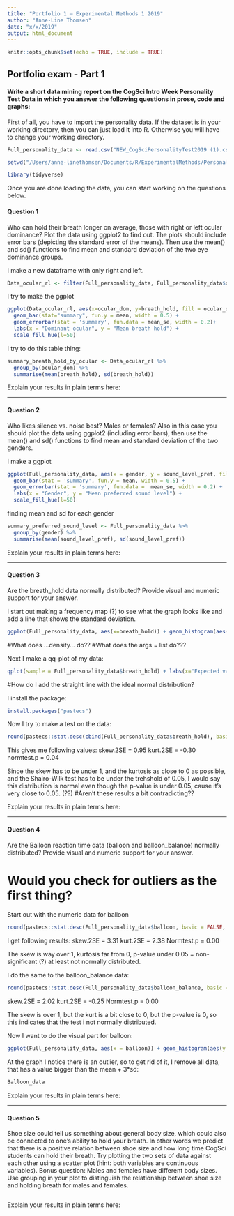 ```yaml
---
title: "Portfolio 1 — Experimental Methods 1 2019"
author: "Anne-Line Thomsen"
date: "x/x/2019"
output: html_document
---
```


```r
knitr::opts_chunk$set(echo = TRUE, include = TRUE)
```

## Portfolio exam - Part 1

#### Write a short data mining report on the CogSci Intro Week Personality Test Data in which you answer the following questions in prose, code and graphs:

First of all, you have to import the personality data. If the dataset is in your working directory, then you can just load it into R. Otherwise you will have to change your working directory.

```r
Full_personality_data <- read.csv("NEW_CogSciPersonalityTest2019 (1).csv")
```

```r
setwd("/Users/anne-linethomsen/Documents/R/ExperimentalMethods/PersonalityTest/PersonalityTest")
```

```r
library(tidyverse)
```

Once you are done loading the data, you can start working on the questions below.

#### Question 1

Who can hold their breath longer on average, those with right or left ocular dominance? Plot the data using ggplot2 to find out. The plots should include error bars (depicting the standard error of the means). Then use the mean() and sd() functions to find mean and standard deviation of the two eye dominance groups.

I make a new dataframe with only right and left.

```r
Data_ocular_rl <- filter(Full_personality_data, Full_personality_data$ocular_dom == "Right" | Full_personality_data$ocular_dom == "Left")
```

I try to make the ggplot

```r
ggplot(Data_ocular_rl, aes(x=ocular_dom, y=breath_hold, fill = ocular_dom)) + 
  geom_bar(stat="summary", fun.y = mean, width = 0.5) +
  geom_errorbar(stat = 'summary', fun.data = mean_se, width = 0.2)+
  labs(x = "Dominant ocular", y = "Mean breath hold") +
  scale_fill_hue(l=50)
```

I try to do this table thing:

```r
summary_breath_hold_by_ocular <- Data_ocular_rl %>%
  group_by(ocular_dom) %>%
  summarise(mean(breath_hold), sd(breath_hold))
```

Explain your results in plain terms here: 

---

#### Question 2

Who likes silence vs. noise best? Males or females? Also in this case you should plot the data using ggplot2 (including error bars), then use the mean() and sd() functions to find mean and standard deviation of the two genders.

I make a ggplot

```r
ggplot(Full_personality_data, aes(x = gender, y = sound_level_pref, fill = gender)) + 
  geom_bar(stat = 'summary', fun.y = mean, width = 0.5) +
  geom_errorbar(stat = 'summary', fun.data =  mean_se, width = 0.2) +
  labs(x = "Gender", y = "Mean preferred sound level") + 
  scale_fill_hue(l=50)
```

finding mean and sd for each gender
```r
summary_preferred_sound_level <- Full_personality_data %>%
  group_by(gender) %>%
  summarise(mean(sound_level_pref), sd(sound_level_pref))
```

Explain your results in plain terms here: 

---

#### Question 3

Are the breath_hold data normally distributed? Provide visual and numeric support for your answer.

I start out making a frequency map (?) to see what the graph looks like and add a line that shows the standard deviation. 
```r
ggplot(Full_personality_data, aes(x=breath_hold)) + geom_histogram(aes(y = ..density..), colour = "black", fill = "white") + stat_function(fun = dnorm, args = list(mean = mean(Full_personality_data$breath_hold), sd = sd(Full_personality_data$breath_hold)), colour = "red", size = 1)
```
#What does ...density... do??
#What does the args = list do???

Next I make a qq-plot of my data:

```r
qplot(sample = Full_personality_data$breath_hold) + labs(x="Expected values", y="Observed value")
```

#How do I add the straight line with the ideal normal distribution?

I install the package:

```r
install.packages("pastecs")
```

Now I try to make a test on the data:

```r
round(pastecs::stat.desc(cbind(Full_personality_data$breath_hold), basic = FALSE, norm = TRUE), digits = 2)
```

This gives me following values:
skew.2SE = 0.95
kurt.2SE = -0.30
normtest.p = 0.04

Since the skew has to be under 1, and the kurtosis as close to 0 as possible, and the Shairo-Wilk test has to be under the trehshold of 0.05, I would say this distribution is normal even though the p-value is under 0.05, cause it's very close to 0.05. (??)
#Aren't these results a bit contradicting??


Explain your results in plain terms here: 

---

#### Question 4

Are the Balloon reaction time data (balloon and balloon_balance) normally distributed? Provide visual and numeric support for your answer.

# Would you check for outliers as the first thing?

Start out with the numeric data for balloon
```r
round(pastecs::stat.desc(Full_personality_data$balloon, basic = FALSE, norm = TRUE), digits = 2)
```

I get following results:
skew.2SE = 3.31
kurt.2SE = 2.38
Normtest.p = 0.00

The skew is way over 1, kurtosis far from 0, p-value under 0.05 = non-significant (?) at least not normally distributed. 

I do the same to the balloon_balance data:
```r
round(pastecs::stat.desc(Full_personality_data$balloon_balance, basic = FALSE, norm = TRUE), digits = 2)
```

skew.2SE = 2.02
kurt.2SE = -0.25
Normtest.p = 0.00

The skew is over 1, but the kurt is a bit close to 0, but the p-value is 0, so this indicates that the test i not normally distributed.


Now I want to do the visual part for balloon:
```r
ggplot(Full_personality_data, aes(x = balloon)) + geom_histogram(aes(y = ..density..), binwidth = 0.25, color = "black", fill = "white") + ggtitle("Distribution of balloon data") + stat_function(fun = dnorm, args = list(mean = mean(Full_personality_data$balloon, na.rm = TRUE), sd = sd(Full_personality_data$balloon, na.rm = TRUE)), colour= "red", size = 1)
```

At the graph I notice there is an outlier, so to get rid of it, I remove all data, that has a value bigger than the mean + 3*sd:
```r
Balloon_data
```

Explain your results in plain terms here: 

---

#### Question 5

Shoe size could tell us something about general body size, which could also be connected to one's ability to hold your breath. In other words we predict that there is a positive relation between shoe size and how long time CogSci students can hold their breath. Try plotting the two sets of data against each other using a scatter plot (hint: both variables are continuous variables). Bonus question: Males and females have different body sizes. Use grouping in your plot to distinguish the relationship between shoe size and holding breath for males and females.

```r

```


Explain your results in plain terms here: 


